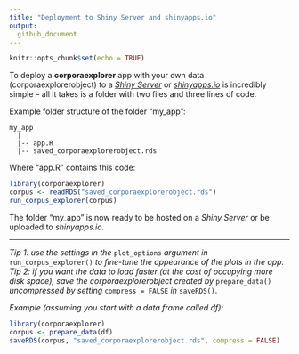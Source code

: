```yaml
---
title: "Deployment to Shiny Server and shinyapps.io"
output: 
  github_document
---
```


```r
knitr::opts_chunk$set(echo = TRUE)
```

To deploy a **corporaexplorer** app with your own data (corporaexplorerobject) to a
*[Shiny Server](https://rstudio.com/products/shiny/shiny-server/)* or 
*[shinyapps.io](https://www.shinyapps.io/)*
is incredibly simple -- all it takes is a folder with two files and three lines of code.

Example folder structure of the folder "my_app":

```
my_app  
  |  
  |-- app.R  
  |-- saved_corporaexplorerobject.rds  
```

Where "app.R" contains this code:

```r
library(corporaexplorer)
corpus <- readRDS("saved_corporaexplorerobject.rds")
run_corpus_explorer(corpus)
```

The folder "my_app" is now ready to be hosted on a *Shiny Server* or be uploaded to *shinyapps.io*.

<hr>

*Tip 1: use the settings in the* `plot_options` *argument in* `run_corpus_explorer()` *to fine-tune the appearance of the plots in the app.*  
*Tip 2: if you want the data to load faster (at the cost of occupying more disk space), save the corporaexplorerobject created by* `prepare_data()` *uncompressed by setting* `compress = FALSE` *in* `saveRDS()`.

*Example (assuming you start with a data frame called df):*

```r
library(corporaexplorer)
corpus <- prepare_data(df)
saveRDS(corpus, "saved_corporaexplorerobject.rds", compress = FALSE)
```
